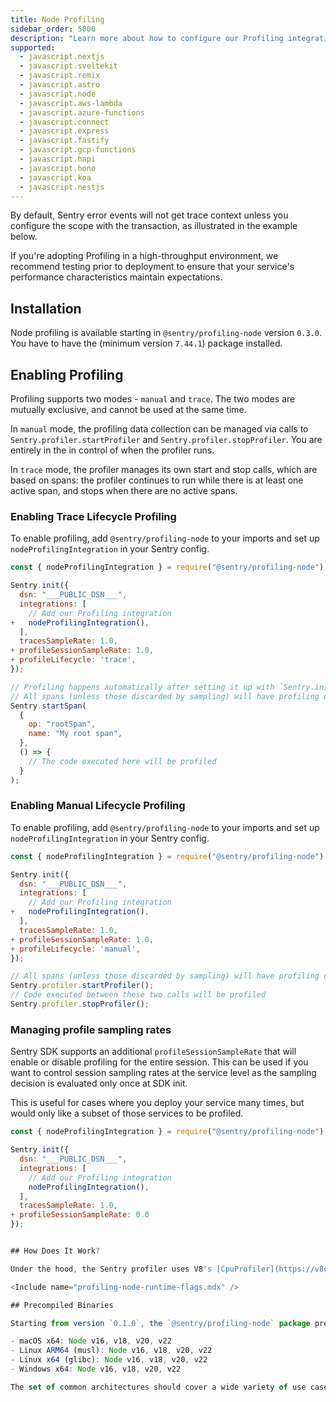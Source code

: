 ```yaml
---
title: Node Profiling
sidebar_order: 5000
description: "Learn more about how to configure our Profiling integration and start profiling your code."
supported:
  - javascript.nextjs
  - javascript.sveltekit
  - javascript.remix
  - javascript.astro
  - javascript.node
  - javascript.aws-lambda
  - javascript.azure-functions
  - javascript.connect
  - javascript.express
  - javascript.fastify
  - javascript.gcp-functions
  - javascript.hapi
  - javascript.hono
  - javascript.koa
  - javascript.nestjs
---
```


By default, Sentry error events will not get trace context unless you configure the scope with the transaction, as illustrated in the example below.

<Alert>

If you're adopting Profiling in a high-throughput environment, we recommend testing prior to deployment to ensure that your service's performance characteristics maintain expectations.

</Alert>

## Installation

Node profiling is available starting in `@sentry/profiling-node` version `0.3.0`.
You have to have the <PlatformSdkPackageName fallback="@sentry/node"/> (minimum version `7.44.1`) package installed.

## Enabling Profiling

Profiling supports two modes - `manual` and `trace`. The two modes are mutually exclusive, and cannot be used at the same time.

In `manual` mode, the profiling data collection can be managed via calls to `Sentry.profiler.startProfiler` and `Sentry.profiler.stopProfiler`. You are entirely in the in control of when the profiler runs.

In `trace` mode, the profiler manages its own start and stop calls, which are based on spans: the profiler continues to run while there is at least one active span, and stops when there are no active spans.

### Enabling Trace Lifecycle Profiling

To enable profiling, add `@sentry/profiling-node` to your imports and set up `nodeProfilingIntegration` in your Sentry config.

```javascript {diff}
const { nodeProfilingIntegration } = require("@sentry/profiling-node");

Sentry.init({
  dsn: "___PUBLIC_DSN___",
  integrations: [
    // Add our Profiling integration
+   nodeProfilingIntegration(),
  ],
  tracesSampleRate: 1.0,
+ profileSessionSampleRate: 1.0,
+ profileLifecycle: 'trace',
});

// Profiling happens automatically after setting it up with `Sentry.init()`.
// All spans (unless those discarded by sampling) will have profiling data attached to them.
Sentry.startSpan(
  {
    op: "rootSpan",
    name: "My root span",
  },
  () => {
    // The code executed here will be profiled
  }
);
```

### Enabling Manual Lifecycle Profiling

To enable profiling, add `@sentry/profiling-node` to your imports and set up `nodeProfilingIntegration` in your Sentry config.

```javascript {diff}
const { nodeProfilingIntegration } = require("@sentry/profiling-node");

Sentry.init({
  dsn: "___PUBLIC_DSN___",
  integrations: [
    // Add our Profiling integration
+   nodeProfilingIntegration(),
  ],
  tracesSampleRate: 1.0,
+ profileSessionSampleRate: 1.0,
+ profileLifecycle: 'manual',
});

// All spans (unless those discarded by sampling) will have profiling data attached to them.
Sentry.profiler.startProfiler();
// Code executed between these two calls will be profiled
Sentry.profiler.stopProfiler();
```

### Managing profile sampling rates

Sentry SDK supports an additional `profileSessionSampleRate` that will enable or disable profiling for the entire session. This can be used if you want to control session sampling rates at the service level as the sampling decision is evaluated only once at SDK init.

This is useful for cases where you deploy your service many times, but would only like a subset of those services to be profiled.

```javascript {diff}
const { nodeProfilingIntegration } = require("@sentry/profiling-node");

Sentry.init({
  dsn: "___PUBLIC_DSN___",
  integrations: [
    // Add our Profiling integration
    nodeProfilingIntegration(),
  ],
  tracesSampleRate: 1.0,
+ profileSessionSampleRate: 0.0
});


## How Does It Work?

Under the hood, the Sentry profiler uses V8's [CpuProfiler](https://v8docs.nodesource.com/node-18.2/d2/d34/classv8_1_1_cpu_profiler.html) to collect stack samples. This means that `sentry/profiling-node` is written as a [native add-on](https://nodejs.org/docs/latest-v18.x/api/addons.html) for Node and won't run in environments like Deno or Bun. Profiling enhances tracing by providing profiles for individual transactions. This allows you to look at higher level performance information like transaction and span durations before diving deeper and looking at profiles.

<Include name="profiling-node-runtime-flags.mdx" />

## Precompiled Binaries

Starting from version `0.1.0`, the `@sentry/profiling-node` package precompiles binaries for a number of common architectures. This minimizes the tooling required to run the package and avoids compiling the package from source in most cases, which speeds up installation. Currently, we ship prebuilt binaries for the following architectures and Node versions:

- macOS x64: Node v16, v18, v20, v22
- Linux ARM64 (musl): Node v16, v18, v20, v22
- Linux x64 (glibc): Node v16, v18, v20, v22
- Windows x64: Node v16, v18, v20, v22

The set of common architectures should cover a wide variety of use cases, but if you have feedback or experience different behavior, please open an issue in the [Sentry JavaScript SDK](https://github.com/getsentry/sentry-javascript) repository.
```
